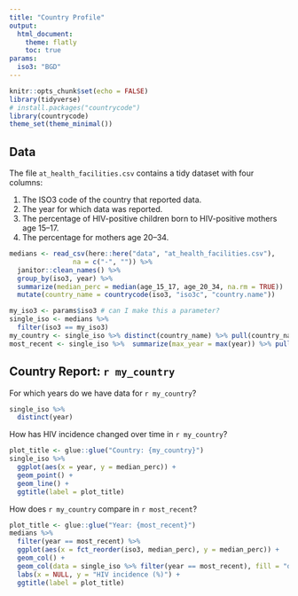 ```yaml
---
title: "Country Profile"
output:
  html_document:
    theme: flatly
    toc: true
params:
  iso3: "BGD"
---
```


```r
knitr::opts_chunk$set(echo = FALSE)
library(tidyverse)
# install.packages("countrycode")
library(countrycode)
theme_set(theme_minimal())
```

## Data

The file `at_health_facilities.csv` contains a tidy dataset with four columns:

1. The ISO3 code of the country that reported data.
1. The year for which data was reported.
1. The percentage of HIV-positive children born to HIV-positive mothers age 15–17.
1. The percentage for mothers age 20–34.



```r
medians <- read_csv(here::here("data", "at_health_facilities.csv"),
                na = c("-", "")) %>% 
  janitor::clean_names() %>% 
  group_by(iso3, year) %>% 
  summarize(median_perc = median(age_15_17, age_20_34, na.rm = TRUE))  %>% 
  mutate(country_name = countrycode(iso3, "iso3c", "country.name"))
```


```r
my_iso3 <- params$iso3 # can I make this a parameter?
single_iso <- medians %>% 
  filter(iso3 == my_iso3) 
my_country <- single_iso %>% distinct(country_name) %>% pull(country_name)
most_recent <- single_iso %>%  summarize(max_year = max(year)) %>% pull()
```


## Country Report: `r my_country`

For which years do we have data for `r my_country`?

```r
single_iso %>%  
  distinct(year)
```

How has HIV incidence changed over time in `r my_country`?

```r
plot_title <- glue::glue("Country: {my_country}")
single_iso %>% 
  ggplot(aes(x = year, y = median_perc)) +
  geom_point() +
  geom_line() +
  ggtitle(label = plot_title)
```

How does `r my_country` compare in `r most_recent`?

```r
plot_title <- glue::glue("Year: {most_recent}")
medians %>% 
  filter(year == most_recent) %>% 
  ggplot(aes(x = fct_reorder(iso3, median_perc), y = median_perc)) +
  geom_col() + 
  geom_col(data = single_iso %>% filter(year == most_recent), fill = "dodgerblue") + 
  labs(x = NULL, y = "HIV incidence (%)") +
  ggtitle(label = plot_title)
```



